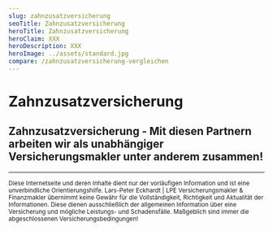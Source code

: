 ```yaml
---
slug: zahnzusatzversicherung
seoTitle: Zahnzusatzversicherung
heroTitle: Zahnzusatzversicherung
heroClaim: XXX
heroDescription: XXX
heroImage: ../assets/standard.jpg
compare: /zahnzusatzversicherung-vergleichen
---
```


<ProvenExpert />

# Zahnzusatzversicherung











<ContactAndCompareBox />
<ProvenExpert />

## Zahnzusatzversicherung - Mit diesen Partnern arbeiten wir als unabhängiger Versicherungsmakler unter anderem zusammen!

<InsurancesBox title='Krankenversicherungsgesellschaften'/>

---

<small>Diese Internetseite und deren Inhalte dient nur der vorläufigen Information und ist eine unverbindliche Orientierungshilfe. Lars-Peter Eckhardt | LPE Versicherungsmakler & Finanzmakler übernimmt keine Gewähr für die Vollständigkeit, Richtigkeit und Aktualität der Informationen. Diese dienen ausschließlich der allgemeinen Information über eine Versicherung und mögliche Leistungs- und Schadensfälle. Maßgeblich sind immer die abgeschlossenen Versicherungsbedingungen!</small>